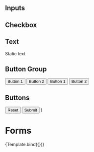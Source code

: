 
  <Form {...props}>
    <h2>Inputs</h2>
    <FormItems
      name="text"
      validate={{
        message: 'Required',
        indicator: 'error',
        rules: { type: 'Required' },
      }}
    >
      <TextInput id="namedField" label="Some field" />
    </FormItems>
    <FormItems
      name="email"
      validate={{
        message: 'Required',
        indicator: 'error',
        rules: { type: 'Required' },
      }}
    >
      <EmailInput label="Email field" />
    </FormItems>
    <FormItems
      name="number"
      validate={{
        message: 'Required',
        indicator: 'error',
        rules: { type: 'Required' },
      }}
    >
      <NumberInput label="Numeric field" min={-1} max={10} step={2} />
    </FormItems>
    <h2>Checkbox</h2>
    <Checkbox label="Some checkbox" checked={true} />
    <h2>Text</h2>
    <Text>Static text</Text>
    <h2>Button Group</h2>
    <ButtonGroup>
      <Button>Button 1</Button>
      <Button>Button 2</Button>
    </ButtonGroup>
    <ButtonGroup variant="ghost">
      <Button>Button 1</Button>
      <Button>Button 2</Button>
    </ButtonGroup>
    <h2>Buttons</h2>
    <Button type="reset">Reset</Button>
    <Button type="submit">Submit</Button>
  </Form>
)

<Meta title="Components/Form" component={Form} />

# Forms

<Canvas>
  <Story name="Form" args={{}}>
    {Template.bind({})}
  </Story>
</Canvas>

<ArgsTable />
